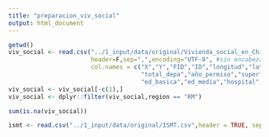 ```yaml
---
title: "preparacion_viv_social"
output: html_document
---
```

```r
getwd()
viv_social <- read.csv("../1_input/data/original/Vivienda_social_en_Chile_1936__2013.csv",
                       header=F,sep=",",encoding="UTF-8", #sin encabezados/separador ","/codificacion utf-8
                       col.names = c("X","Y","FID","ID","longitud","latitud","nombre_conjunto","comuna","region",
                                     "total_depa","año_permiso","superficie","villa_de_block","jardin_inf",
                                     "ed_basica","ed_media","hospital","consultorio","sapu","bomberos"))
viv_social <- viv_social[-c(1),] 
viv_social <- dplyr::filter(viv_social,region == "RM")

sum(is.na(viv_social))
```
```r
ismt <- read.csv("../1_input/data/original/ISMT.csv",header = TRUE, sep = ",",encoding="UTF-8")
```

